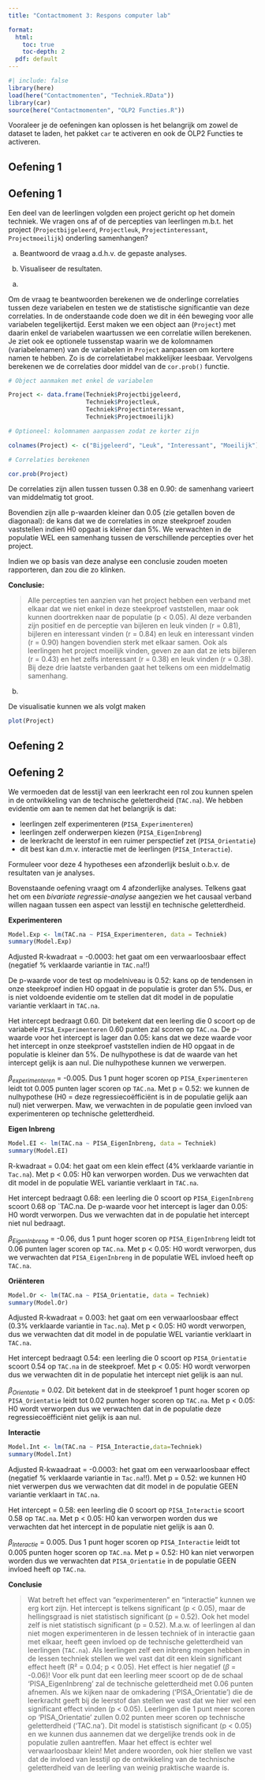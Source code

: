 ```yaml
---
title: "Contactmoment 3: Respons computer lab"

format: 
  html: 
    toc: true
    toc-depth: 2
  pdf: default
---
```


```r
#| include: false
library(here)
load(here("Contactmomenten", "Techniek.RData"))
library(car)
source(here("Contactmomenten", "OLP2 Functies.R"))
```

::: {.callout-important}
Vooraleer je de oefeningen kan oplossen is het belangrijk om zowel de dataset te laden, het pakket `car` te activeren en ook de OLP2 Functies te activeren. 
:::

## Oefening 1

::: {.callout-tip icon=false}
## <i class="bi bi-journal-richtext"></i> Oefening 1

Een deel van de leerlingen volgden een project gericht op het domein techniek. We vragen ons af of de percepties van leerlingen m.b.t. het project (`Projectbijgeleerd`, `Projectleuk`, `Projectinteressant`, `Projectmoeilijk`) onderling samenhangen?

(a) Beantwoord de vraag a.d.h.v. de gepaste analyses.

(b) Visualiseer de resultaten.
:::

(a) 

Om de vraag te beantwoorden berekenen we de onderlinge correlaties tussen deze variabelen en testen we de statistische significantie van deze correlaties. In de onderstaande code doen we dit in één beweging voor alle variabelen tegelijkertijd. Eerst maken we een object aan (`Project`) met daarin enkel de variabelen waartussen we een correlatie willen berekenen. Je ziet ook ee optionele tussenstap waarin we de kolomnamen (variabelenamen) van de variabelen in `Project` aanpassen om kortere namen te hebben. Zo is de correlatietabel makkelijker leesbaar. Vervolgens berekenen we de correlaties door middel van de `cor.prob()` functie.

```r
# Object aanmaken met enkel de variabelen

Project <- data.frame(Techniek$Projectbijgeleerd, 
                      Techniek$Projectleuk, 
                      Techniek$Projectinteressant,
                      Techniek$Projectmoeilijk)

# Optioneel: kolomnamen aanpassen zodat ze korter zijn

colnames(Project) <- c("Bijgeleerd", "Leuk", "Interessant", "Moeilijk")

# Correlaties berekenen

cor.prob(Project)
```

De correlaties zijn allen tussen tussen 0.38 en 0.90: de samenhang varieert van middelmatig tot groot.

Bovendien zijn alle p-waarden kleiner dan 0.05 (zie getallen boven de diagonaal): de kans dat we de correlaties in onze steekproef zouden vaststellen indien H0 opgaat is kleiner dan 5%. We verwachten in de populatie WEL een samenhang tussen de verschillende percepties over het project.


Indien we op basis van deze analyse een conclusie zouden moeten rapporteren, dan zou die zo klinken.

**Conclusie:**

> Alle percepties ten aanzien van het project hebben een verband met elkaar dat we niet enkel in deze steekproef vaststellen, maar ook kunnen doortrekken naar de populatie (p < 0.05). Al deze verbanden zijn positief en de perceptie van bijleren en leuk vinden (r = 0.81), bijleren en interessant vinden (r = 0.84) en leuk en interessant vinden (r = 0.90) hangen bovendien sterk met elkaar samen. Ook als leerlingen het project moeilijk vinden, geven ze aan dat ze iets bijleren (r = 0.43) en het zelfs interessant (r = 0.38) en leuk vinden (r = 0.38). Bij deze drie laatste verbanden gaat het telkens om een middelmatig samenhang.

(b) 

De visualisatie kunnen we als volgt maken

```r
plot(Project)
```

## Oefening 2

::: {.callout-tip icon=false}
## <i class="bi bi-journal-richtext"></i> Oefening 2

We vermoeden dat de lesstijl van een leerkracht een rol zou kunnen spelen in de ontwikkeling van de technische geletterdheid (`TAC.na`). We hebben evidentie om aan te nemen dat het belangrijk is dat:

- leerlingen zelf experimenteren (`PISA_Experimenteren`)
- leerlingen zelf onderwerpen kiezen (`PISA_EigenInbreng`)
- de leerkracht de leerstof in een ruimer perspectief zet (`PISA_Orientatie`)
- dit best kan d.m.v. interactie met de leerlingen (`PISA_Interactie`).

Formuleer voor deze 4 hypotheses een afzonderlijk besluit o.b.v. de resultaten van je analyses.
:::

Bovenstaande oefening vraagt om 4 afzonderlijke analyses. Telkens gaat het om een *bivariate regressie-analyse* aangezien we het causaal verband willen nagaan tussen een aspect van lesstijl en technische geletterdheid. 

**Experimenteren**

```r
Model.Exp <- lm(TAC.na ~ PISA_Experimenteren, data = Techniek)
summary(Model.Exp)
```

Adjusted R-kwadraat = -0.0003: het gaat om een verwaarloosbaar effect (negatief % verklaarde variantie in `TAC.na`!!) 

De p-waarde voor de test op modelniveau is 0.52: kans op de tendensen in onze steekproef indien H0 opgaat in de populatie is groter dan 5%. Dus, er is niet voldoende evidentie om te stellen dat dit model in de populatie variantie verklaart in `TAC.na`.

Het intercept bedraagt 0.60. Dit betekent dat een leerling die 0 scoort op de variabele `PISA_Experimenteren` 0.60 punten zal scoren op `TAC.na`. De p-waarde voor het intercept is lager dan  0.05: kans dat we deze waarde voor het intercept in onze steekproef vaststellen indien de H0 opgaat in de populatie is kleiner dan 5%. De nulhypothese is dat de waarde van het intercept gelijk is aan nul. Die nulhypothese kunnen we verwerpen.

$\beta_{experimenteren}$ = -0.005. Dus 1 punt hoger scoren op `PISA_Experimenteren` leidt tot 0.005
punten lager scoren op `TAC.na`. Met p = 0.52: we kunnen de nulhypothese (H0 = deze regressiecoëfficiënt is in de populatie gelijk aan nul) niet verwerpen. Maw, we verwachten in de populatie geen invloed van experimenteren op technische geletterdheid. 

**Eigen Inbreng**

```r
Model.EI <- lm(TAC.na ~ PISA_EigenInbreng, data = Techniek)
summary(Model.EI)
```

R-kwadraat = 0.04: het gaat om een klein effect (4% verklaarde variantie in `Tac.na`). Met p < 0.05: H0 kan verworpen worden. Dus we verwachten dat dit model in de populatie WEL variantie verklaart in `TAC.na`.

Het intercept bedraagt 0.68: een leerling die 0 scoort op `PISA_EigenInbreng` scoort 0.68 op `TAC.na. De p-waarde voor het intercept is lager dan 0.05: H0 wordt verworpen. Dus we verwachten dat in de populatie het intercept niet nul bedraagt.

$\beta_{EigenInbreng}$ = -0.06, dus 1 punt hoger scoren op `PISA_EigenInbreng` leidt tot 0.06 punten lager scoren op `TAC.na`. Met p < 0.05: H0 wordt verworpen, dus we verwachten dat `PISA_EigenInbreng` in de populatie WEL invloed heeft op `TAC.na`.

**Oriënteren**

```r
Model.Or <- lm(TAC.na ~ PISA_Orientatie, data = Techniek)
summary(Model.Or)
```

Adjusted R-kwadraat = 0.003: het gaat om een verwaarloosbaar effect (0.3% verklaarde variantie in `Tac.na`). Met p < 0.05: H0 wordt verworpen, dus we verwachten dat dit model in de populatie WEL variantie verklaart in `TAC.na`. 

Het intercept bedraagt 0.54: een leerling die 0 scoort op `PISA_Orientatie` scoort 0.54 op `TAC.na` in de steekproef. Met p < 0.05: H0 wordt verworpen dus we verwachten dit in de populatie het intercept niet gelijk is aan nul.

$\beta_{Orientatie}$ = 0.02. Dit betekent dat in de steekproef 1 punt hoger scoren op `PISA_Orientatie` leidt tot 0.02 punten hoger scoren op `TAC.na`. Met p < 0.05: H0 wordt verworpen dus we verwachten dat in de populatie deze regressiecoëfficiënt niet gelijk is aan nul. 

**Interactie**

```r
Model.Int <- lm(TAC.na ~ PISA_Interactie,data=Techniek)
summary(Model.Int)
```

Adjusted R-kwaadraat = -0.0003: het gaat om een verwaarloosbaar effect (negatief % verklaarde variantie in `Tac.na`!!). Met p = 0.52: we kunnen H0 niet verwerpen dus we verwachten dat dit model in de populatie GEEN variantie verklaart in `TAC.na`.

Het intercept = 0.58: een leerling die 0 scoort op `PISA_Interactie` scoort 0.58 op `TAC.na`. Met p < 0.05: H0 kan verworpen worden dus we verwachten dat het intercept in de populatie niet gelijk is aan 0.

$\beta_{Interactie}$ = 0.005. Dus 1 punt hoger scoren op `PISA_Interactie` leidt tot 0.005 punten hoger scoren op `TAC.na`. Met p = 0.52: H0 kan niet verworpen worden dus we verwachten dat `PISA_Orientatie` in de populatie GEEN invloed heeft op `TAC.na`.

**Conclusie**

> Wat betreft het effect van "experimenteren" en "interactie" kunnen we erg kort zijn. Het intercept is telkens significant (p < 0.05), maar de hellingsgraad is niet statistisch significant (p = 0.52). Ook het model zelf is niet statistisch significant (p = 0.52). M.a.w. of leerlingen al dan niet mogen experimenteren in de lessen techniek of in interactie gaan met elkaar, heeft geen invloed op de technische geletterdheid van leerlingen (`TAC.na`). Als leerlingen zelf een inbreng mogen hebben in de lessen techniek stellen we wel vast dat dit een klein significant effect heeft (R² = 0.04; p < 0.05). Het effect is hier negatief ($\beta$ = -0.06)! Voor elk punt dat een leerling meer scoort op de de schaal ‘PISA_EigenInbreng’ zal de technische geletterdheid met 0.06 punten afnemen. Als we kijken naar de omkadering (‘PISA_Orientatie’) die de leerkracht geeft bij de leerstof dan stellen we vast dat we hier wel een significant effect vinden (p < 0.05). Leerlingen die 1 punt meer scoren op  ‘PISA_Orientatie’ zullen 0.02 punten meer scoren op technische geletterdheid (‘TAC.na’). Dit model is statistisch significant (p < 0.05) en we kunnen dus aannemen dat we dergelijke trends ook in de populatie zullen aantreffen. Maar het effect is echter wel verwaarloosbaar klein! Met andere woorden, ook hier stellen we vast dat de invloed van lesstijl op de ontwikkeling van de technische geletterdheid van de leerling van weinig praktische waarde is.

